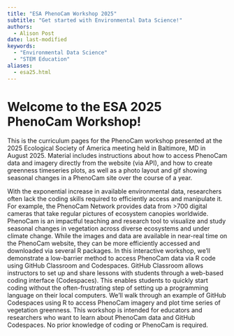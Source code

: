```yaml
---
title: "ESA PhenoCam Workshop 2025"
subtitle: "Get started with Environmental Data Science!"
authors:
  - Alison Post
date: last-modified
keywords:
  - "Environmental Data Science"
  - "STEM Education"
aliases: 
  - esa25.html
---
```


# Welcome to the ESA 2025 PhenoCam Workshop!

This is the curriculum pages for the PhenoCam workshop presented at the 2025 Ecological Society of America meeting held in Baltimore, MD in August 2025. Material includes instructions about how to access PhenoCam data and imagery directly from the website (via API), and how to create greenness timeseries plots, as well as a photo layout and gif showing seasonal changes in a PhenoCam site over the course of a year.

With the exponential increase in available environmental data, researchers often lack the coding skills required to efficiently access and manipulate it. For example, the PhenoCam Network provides data from >700 digital cameras that take regular pictures of ecosystem canopies worldwide. PhenoCam is an impactful teaching and research tool to visualize and study seasonal changes in vegetation across diverse ecosystems and under climate change. While the images and data are available in near-real time on the PhenoCam website, they can be more efficiently accessed and downloaded via several R packages. In this interactive workshop, we’ll demonstrate a low-barrier method to access PhenoCam data via R code using GitHub Classroom and Codespaces. GitHub Classroom allows instructors to set up and share lessons with students through a web-based coding interface (Codespaces). This enables students to quickly start coding without the often-frustrating step of setting up a programming language on their local computers. We’ll walk through an example of GitHub Codespaces using R to access PhenoCam imagery and plot time series of vegetation greenness. This workshop is intended for educators and researchers who want to learn about PhenoCam data and GitHub Codespaces. No prior knowledge of coding or PhenoCam is required.

